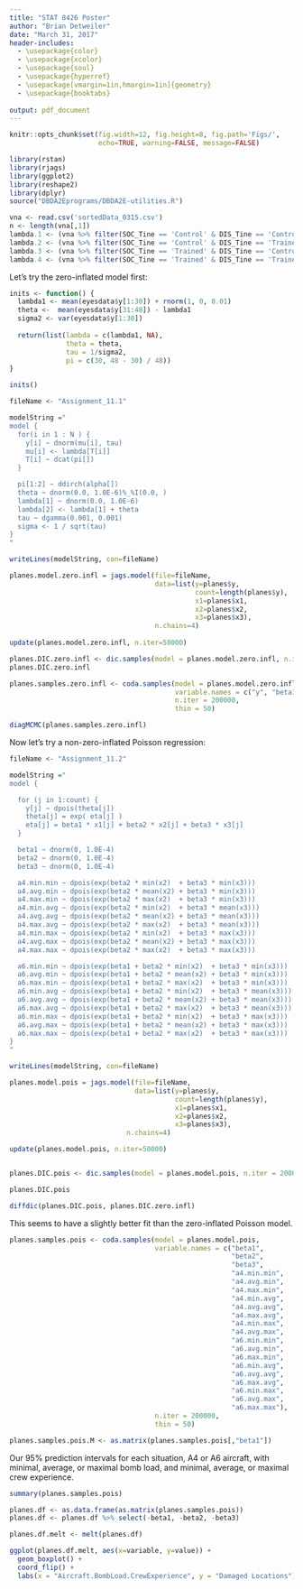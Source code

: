 ```yaml
---
title: "STAT 8426 Poster"
author: "Brian Detweiler"
date: "March 31, 2017"
header-includes:
  - \usepackage{color}
  - \usepackage{xcolor}
  - \usepackage{soul}
  - \usepackage{hyperref}
  - \usepackage[vmargin=1in,hmargin=1in]{geometry}
  - \usepackage{booktabs}
  
output: pdf_document
---
```


```r
knitr::opts_chunk$set(fig.width=12, fig.height=8, fig.path='Figs/',
                      echo=TRUE, warning=FALSE, message=FALSE)
```

```r
library(rstan)
library(rjags)
library(ggplot2)
library(reshape2)
library(dplyr)
source("DBDA2Eprograms/DBDA2E-utilities.R")
```

```r
vna <- read.csv('sortedData_0315.csv')
n <- length(vna[,1])
lambda.1 <- (vna %>% filter(SOC_Tine == 'Control' & DIS_Tine == 'Control') %>% count())[[1]] / n
lambda.2 <- (vna %>% filter(SOC_Tine == 'Control' & DIS_Tine == 'Trained') %>% count())[[1]] / n
lambda.3 <- (vna %>% filter(SOC_Tine == 'Trained' & DIS_Tine == 'Control') %>% count())[[1]] / n
lambda.4 <- (vna %>% filter(SOC_Tine == 'Trained' & DIS_Tine == 'Trained') %>% count())[[1]] / n
```


Let's try the zero-inflated model first:

```r
inits <- function() {
  lambda1 <- mean(eyesdata$y[1:30]) + rnorm(1, 0, 0.01)
  theta <-  mean(eyesdata$y[31:48]) - lambda1
  sigma2 <- var(eyesdata$y[1:30])
  
  return(list(lambda = c(lambda1, NA), 
              theta = theta, 
              tau = 1/sigma2, 
              pi = c(30, 48 - 30) / 48))
}

inits()

fileName <- "Assignment_11.1"

modelString ="
model {
  for(i in 1 : N ) {
    y[i] ~ dnorm(mu[i], tau)
    mu[i] <- lambda[T[i]]
    T[i] ~ dcat(pi[])
  }

  pi[1:2] ~ ddirch(alpha[])
  theta ~ dnorm(0.0, 1.0E-6)%_%I(0.0, )
  lambda[1] ~ dnorm(0.0, 1.0E-6)
  lambda[2] <- lambda[1] + theta
  tau ~ dgamma(0.001, 0.001)
  sigma <- 1 / sqrt(tau)
}
"

writeLines(modelString, con=fileName)

planes.model.zero.infl = jags.model(file=fileName, 
                                    data=list(y=planes$y,
                                              count=length(planes$y),
                                              x1=planes$x1,
                                              x2=planes$x2,
                                              x3=planes$x3),
                                    n.chains=4)
        
update(planes.model.zero.infl, n.iter=50000)

planes.DIC.zero.infl <- dic.samples(model = planes.model.zero.infl, n.iter = 200000, thin = 50)
planes.DIC.zero.infl

planes.samples.zero.infl <- coda.samples(model = planes.model.zero.infl, 
                                         variable.names = c("y", "beta1", "beta2", "beta3"), 
                                         n.iter = 200000, 
                                         thin = 50)

diagMCMC(planes.samples.zero.infl)

```

Now let's try a non-zero-inflated Poisson regression:

```r
fileName <- "Assignment_11.2"

modelString ="
model {

  for (j in 1:count) {
    y[j] ~ dpois(theta[j])
    theta[j] = exp( eta[j] )
    eta[j] = beta1 * x1[j] + beta2 * x2[j] + beta3 * x3[j]
  }

  beta1 ~ dnorm(0, 1.0E-4)
  beta2 ~ dnorm(0, 1.0E-4)
  beta3 ~ dnorm(0, 1.0E-4)

  a4.min.min ~ dpois(exp(beta2 * min(x2)  + beta3 * min(x3)))
  a4.avg.min ~ dpois(exp(beta2 * mean(x2) + beta3 * min(x3)))
  a4.max.min ~ dpois(exp(beta2 * max(x2)  + beta3 * min(x3)))
  a4.min.avg ~ dpois(exp(beta2 * min(x2)  + beta3 * mean(x3)))
  a4.avg.avg ~ dpois(exp(beta2 * mean(x2) + beta3 * mean(x3)))
  a4.max.avg ~ dpois(exp(beta2 * max(x2)  + beta3 * mean(x3)))
  a4.min.max ~ dpois(exp(beta2 * min(x2)  + beta3 * max(x3)))
  a4.avg.max ~ dpois(exp(beta2 * mean(x2) + beta3 * max(x3)))
  a4.max.max ~ dpois(exp(beta2 * max(x2)  + beta3 * max(x3)))

  a6.min.min ~ dpois(exp(beta1 + beta2 * min(x2)  + beta3 * min(x3)))
  a6.avg.min ~ dpois(exp(beta1 + beta2 * mean(x2) + beta3 * min(x3)))
  a6.max.min ~ dpois(exp(beta1 + beta2 * max(x2)  + beta3 * min(x3)))
  a6.min.avg ~ dpois(exp(beta1 + beta2 * min(x2)  + beta3 * mean(x3)))
  a6.avg.avg ~ dpois(exp(beta1 + beta2 * mean(x2) + beta3 * mean(x3)))
  a6.max.avg ~ dpois(exp(beta1 + beta2 * max(x2)  + beta3 * mean(x3)))
  a6.min.max ~ dpois(exp(beta1 + beta2 * min(x2)  + beta3 * max(x3)))
  a6.avg.max ~ dpois(exp(beta1 + beta2 * mean(x2) + beta3 * max(x3)))
  a6.max.max ~ dpois(exp(beta1 + beta2 * max(x2)  + beta3 * max(x3)))
}
"

writeLines(modelString, con=fileName)

planes.model.pois = jags.model(file=fileName, 
                               data=list(y=planes$y,
                                         count=length(planes$y),
                                         x1=planes$x1,
                                         x2=planes$x2,
                                         x3=planes$x3),
                             n.chains=4)

update(planes.model.pois, n.iter=50000)


planes.DIC.pois <- dic.samples(model = planes.model.pois, n.iter = 200000, thin = 50)

planes.DIC.pois

diffdic(planes.DIC.pois, planes.DIC.zero.infl)
```

This seems to have a slightly better fit than the zero-inflated Poisson model.

```r
planes.samples.pois <- coda.samples(model = planes.model.pois, 
                                    variable.names = c("beta1", 
                                                       "beta2", 
                                                       "beta3",
                                                       "a4.min.min",
                                                       "a4.avg.min",
                                                       "a4.max.min",
                                                       "a4.min.avg",
                                                       "a4.avg.avg",
                                                       "a4.max.avg",
                                                       "a4.min.max",
                                                       "a4.avg.max",
                                                       "a6.min.min",
                                                       "a6.avg.min",
                                                       "a6.max.min",
                                                       "a6.min.avg",
                                                       "a6.avg.avg",
                                                       "a6.max.avg",
                                                       "a6.min.max",
                                                       "a6.avg.max",
                                                       "a6.max.max"), 
                                    n.iter = 200000, 
                                    thin = 50)

planes.samples.pois.M <- as.matrix(planes.samples.pois[,"beta1"])
```

Our 95% prediction intervals for each situation, A4 or A6 aircraft, with minimal, average, or maximal bomb load, and minimal, average, or maximal crew experience.
```r
summary(planes.samples.pois)

planes.df <- as.data.frame(as.matrix(planes.samples.pois))
planes.df <- planes.df %>% select(-beta1, -beta2, -beta3)

planes.df.melt <- melt(planes.df)

ggplot(planes.df.melt, aes(x=variable, y=value)) +
  geom_boxplot() +
  coord_flip() +
  labs(x = "Aircraft.BombLoad.CrewExperience", y = "Damaged Locations")

```

\begin{flushright}
  $\blacksquare$
\end{flushright}

\pagebreak